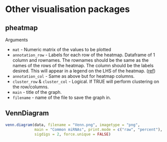 # Other visualisation packages


## pheatmap

Arguments

* `mat` - Numeric matrix of the values to be plotted
* `annotation_row` - Labels for each row of the heatmap. Dataframe of 1 column and rownames. The rownames should be the same as the names of the rows of the heatmap. The column should be the labels desired. This will appear in a legend on the LHS of the heatmap. ([ref](https://www.biostars.org/p/66079/))
* `annotation_col` - Same as above but for heatmap columns.
* `cluster_row` & `cluster_col` - Logical. If TRUE will perform clustering on the row/columns.
* `main` - title of the graph.
* `filename` - name of the file to save the graph in.

## VennDiagram

```r
venn.diagram(data, filename = "Venn.png", imagetype = "png", 
             main = "Common miRNAs", print.mode = c("raw", "percent"),
             sigdigs = 2, force.unique = FALSE)
```


